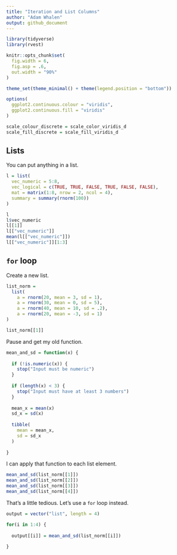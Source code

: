 ```yaml
---
title: "Iteration and List Columns"
author: "Adam Whalen"
output: github_document
---
```


```r
library(tidyverse)
library(rvest)

knitr::opts_chunk$set(
  fig.width = 6,
  fig.asp = .6,
  out.width = "90%"
)

theme_set(theme_minimal() + theme(legend.position = "bottom"))

options(
  ggplot2.continuous.colour = "viridis",
  ggplot2.continuous.fill = "viridis"
)

scale_colour_discrete = scale_color_viridis_d
scale_fill_discrete = scale_fill_viridis_d
```

## Lists

You can put anything in a list.

```r
l = list(
  vec_numeric = 5:8,
  vec_logical = c(TRUE, TRUE, FALSE, TRUE, FALSE, FALSE),
  mat = matrix(1:8, nrow = 2, ncol = 4),
  summary = summary(rnorm(100))
)
```

```r
l
l$vec_numeric
l[[1]]
l[["vec_numeric"]]
mean(l[["vec_numeric"]])
l[["vec_numeric"]][1:3]
```

## `for` loop

Create a new list.

```r
list_norm = 
  list(
    a = rnorm(20, mean = 3, sd = 1),
    a = rnorm(30, mean = 0, sd = 5),
    a = rnorm(40, mean = 10, sd = .2),
    a = rnorm(20, mean = -3, sd = 1)
)
```

```r
list_norm[[1]]
```

Pause and get my old function.

```r
mean_and_sd = function(x) {
  
  if (!is.numeric(x)) {
    stop("Input must be numeric")
  }
  
  if (length(x) < 3) {
    stop("Input must have at least 3 numbers")
  }
  
  mean_x = mean(x)
  sd_x = sd(x)
  
  tibble(
    mean = mean_x,
    sd = sd_x
  )
  
}
```

I can apply that function to each list element.

```r
mean_and_sd(list_norm[[1]])
mean_and_sd(list_norm[[2]])
mean_and_sd(list_norm[[3]])
mean_and_sd(list_norm[[4]])
```

That's a little tedious. Let's use a `for` loop instead.

```r
output = vector("list", length = 4)

for(i in 1:4) {
  
  output[[i]] = mean_and_sd(list_norm[[i]])
  
}
```


